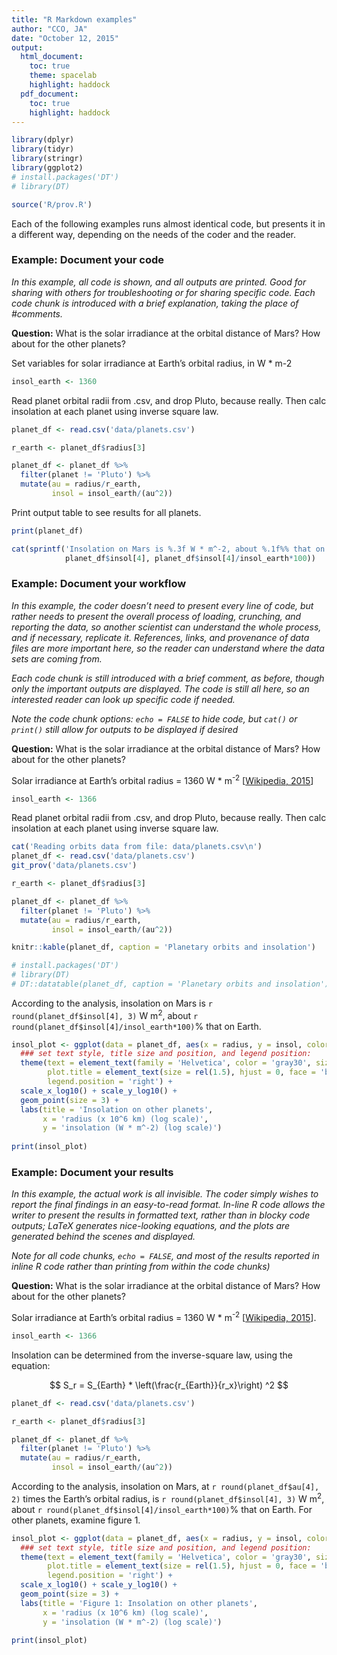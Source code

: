 ```yaml
---
title: "R Markdown examples"
author: "CCO, JA"
date: "October 12, 2015"
output: 
  html_document:
    toc: true
    theme: spacelab
    highlight: haddock
  pdf_document:
    toc: true
    highlight: haddock
---
```


``` r
library(dplyr)
library(tidyr)
library(stringr)
library(ggplot2)
# install.packages('DT')
# library(DT)

source('R/prov.R')
```

Each of the following examples runs almost identical code, but presents it in a different way, depending on the needs of the coder and the reader.

### Example: Document your code

*In this example, all code is shown, and all outputs are printed.  Good for sharing with others for troubleshooting or for sharing specific code.  Each code chunk is introduced with a brief explanation, taking the place of #comments.*

**Question:** What is the solar irradiance at the orbital distance of Mars? How about for the other planets?

Set variables for solar irradiance at Earth's orbital radius, in W * m-2

```r
insol_earth <- 1360 
```

Read planet orbital radii from .csv, and drop Pluto, because really.  Then calc insolation at each planet using inverse square law.

```r
planet_df <- read.csv('data/planets.csv')

r_earth <- planet_df$radius[3]

planet_df <- planet_df %>%
  filter(planet != 'Pluto') %>%
  mutate(au = radius/r_earth,
         insol = insol_earth/(au^2))
```

Print output table to see results for all planets.

```r
print(planet_df)

cat(sprintf('Insolation on Mars is %.3f W * m^-2, about %.1f%% that on Earth.\n',
            planet_df$insol[4], planet_df$insol[4]/insol_earth*100))
```

### Example: Document your workflow

*In this example, the coder doesn't need to present every line of code, but rather needs to present the overall process of loading, crunching, and reporting the data, so another scientist can understand the whole process, and if necessary, replicate it.  References, links, and provenance of data files are more important here, so the reader can understand where the data sets are coming from.*

*Each code chunk is still introduced with a brief comment, as before, though only the important outputs are displayed.  The code is still all here, so an interested reader can look up specific code if needed.*

*Note the code chunk options: `echo = FALSE` to hide code, but `cat()` or `print()` still allow for outputs to be displayed if desired*

**Question:** What is the solar irradiance at the orbital distance of Mars? How about for the other planets?

Solar irradiance at Earth's orbital radius = 1360 W * m^-2^ [[Wikipedia, 2015](https://en.wikipedia.org/wiki/Solar_irradiance#Earth)]

```r
insol_earth <- 1366 
```

Read planet orbital radii from .csv, and drop Pluto, because really.  Then calc insolation at each planet using inverse square law.

```r
cat('Reading orbits data from file: data/planets.csv\n')
planet_df <- read.csv('data/planets.csv')
git_prov('data/planets.csv')

r_earth <- planet_df$radius[3]

planet_df <- planet_df %>%
  filter(planet != 'Pluto') %>%
  mutate(au = radius/r_earth,
         insol = insol_earth/(au^2))

knitr::kable(planet_df, caption = 'Planetary orbits and insolation')

# install.packages('DT')
# library(DT)
# DT::datatable(planet_df, caption = 'Planetary orbits and insolation')
```

According to the analysis, insolation on Mars is `r round(planet_df$insol[4], 3)` W m^2^, about `r round(planet_df$insol[4]/insol_earth*100)`% that on Earth.

```r
insol_plot <- ggplot(data = planet_df, aes(x = radius, y = insol, color = planet)) +
  ### set text style, title size and position, and legend position:
  theme(text = element_text(family = 'Helvetica', color = 'gray30', size = 12),
        plot.title = element_text(size = rel(1.5), hjust = 0, face = 'bold'),
        legend.position = 'right') +
  scale_x_log10() + scale_y_log10() + 
  geom_point(size = 3) + 
  labs(title = 'Insolation on other planets',
       x = 'radius (x 10^6 km) (log scale)',
       y = 'insolation (W * m^-2) (log scale)')
  
print(insol_plot)
```


### Example: Document your results

*In this example, the actual work is all invisible.  The coder simply wishes to report the final findings in an easy-to-read format.  In-line R code allows the writer to present the results in formatted text, rather than in blocky code outputs; LaTeX generates nice-looking equations, and the plots are generated behind the scenes and displayed.*

*Note for all code chunks, `echo = FALSE`, and most of the results reported in inline R code rather than printing from within the code chunks)*

**Question:** What is the solar irradiance at the orbital distance of Mars? How about for the other planets?

Solar irradiance at Earth's orbital radius = 1360 W * m^-2^ [[Wikipedia, 2015](https://en.wikipedia.org/wiki/Solar_irradiance#Earth)].

```r
insol_earth <- 1366 
```

Insolation can be determined from the inverse-square law, using the equation:

$$ S_r = S_{Earth} * \left(\frac{r_{Earth}}{r_x}\right) ^2 $$

```r
planet_df <- read.csv('data/planets.csv')

r_earth <- planet_df$radius[3]

planet_df <- planet_df %>%
  filter(planet != 'Pluto') %>%
  mutate(au = radius/r_earth,
         insol = insol_earth/(au^2))
```

According to the analysis, insolation on Mars, at `r round(planet_df$au[4], 2)` times the Earth's orbital radius, is `r round(planet_df$insol[4], 3)` W m^2^, about `r round(planet_df$insol[4]/insol_earth*100)`% that on Earth.  For other planets, examine figure 1.

```r
insol_plot <- ggplot(data = planet_df, aes(x = radius, y = insol, color = planet)) +
  ### set text style, title size and position, and legend position:
  theme(text = element_text(family = 'Helvetica', color = 'gray30', size = 10),
        plot.title = element_text(size = rel(1.5), hjust = 0, face = 'bold'),
        legend.position = 'right') +
  scale_x_log10() + scale_y_log10() + 
  geom_point(size = 3) + 
  labs(title = 'Figure 1: Insolation on other planets',
       x = 'radius (x 10^6 km) (log scale)',
       y = 'insolation (W * m^-2) (log scale)')
  
print(insol_plot)
```
